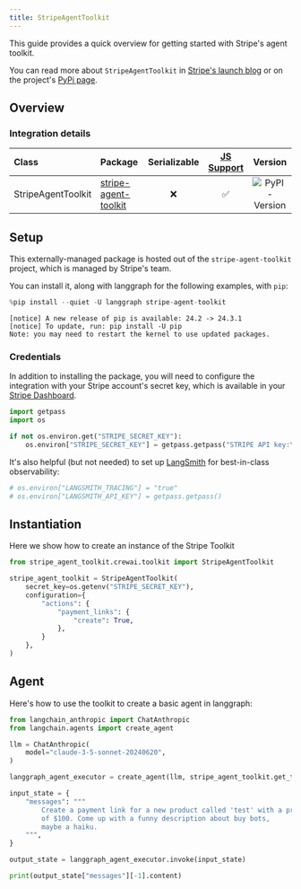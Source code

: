 ```yaml
---
title: StripeAgentToolkit
---
```


This guide provides a quick overview for getting started with Stripe's agent toolkit.

You can read more about `StripeAgentToolkit` in [Stripe's launch blog](https://stripe.dev/blog/adding-payments-to-your-agentic-workflows) or on the project's [PyPi page](https://pypi.org/project/stripe-agent-toolkit/).

## Overview

### Integration details

| Class | Package | Serializable | [JS Support](https://github.com/stripe/agent-toolkit?tab=readme-ov-file#typescript) |  Version |
| :--- | :--- | :---: | :---: | :---: |
| StripeAgentToolkit | [stripe-agent-toolkit](https://pypi.org/project/stripe-agent-toolkit) | ❌ | ✅ |  ![PyPI - Version](https://img.shields.io/pypi/v/stripe-agent-toolkit?style=flat-square&label=%20) |

## Setup

This externally-managed package is hosted out of the `stripe-agent-toolkit` project, which is managed by Stripe's team.

You can install it, along with langgraph for the following examples, with `pip`:

```python
%pip install --quiet -U langgraph stripe-agent-toolkit
```

```output
[notice] A new release of pip is available: 24.2 -> 24.3.1
[notice] To update, run: pip install -U pip
Note: you may need to restart the kernel to use updated packages.
```

### Credentials

In addition to installing the package, you will need to configure the integration with your Stripe account's secret key, which is available in your [Stripe Dashboard](https://dashboard.stripe.com/account/apikeys).

```python
import getpass
import os

if not os.environ.get("STRIPE_SECRET_KEY"):
    os.environ["STRIPE_SECRET_KEY"] = getpass.getpass("STRIPE API key:\n")
```

It's also helpful (but not needed) to set up [LangSmith](https://smith.langchain.com/) for best-in-class observability:

```python
# os.environ["LANGSMITH_TRACING"] = "true"
# os.environ["LANGSMITH_API_KEY"] = getpass.getpass()
```

## Instantiation

Here we show how to create an instance of the Stripe Toolkit

```python
from stripe_agent_toolkit.crewai.toolkit import StripeAgentToolkit

stripe_agent_toolkit = StripeAgentToolkit(
    secret_key=os.getenv("STRIPE_SECRET_KEY"),
    configuration={
        "actions": {
            "payment_links": {
                "create": True,
            },
        }
    },
)
```

## Agent

Here's how to use the toolkit to create a basic agent in langgraph:

```python
from langchain_anthropic import ChatAnthropic
from langchain.agents import create_agent

llm = ChatAnthropic(
    model="claude-3-5-sonnet-20240620",
)

langgraph_agent_executor = create_agent(llm, stripe_agent_toolkit.get_tools())

input_state = {
    "messages": """
        Create a payment link for a new product called 'test' with a price
        of $100. Come up with a funny description about buy bots,
        maybe a haiku.
    """,
}

output_state = langgraph_agent_executor.invoke(input_state)

print(output_state["messages"][-1].content)
```
